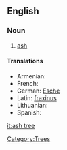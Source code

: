 ==English==

===Noun===
{{wikipedia}}
{{en-noun}}

# [[ash#Noun 2|ash]]

====Translations====
{{top}}
* Armenian: {{t|hy|հացենի|sc=Armn|tr=hac'eni}}
* French: {{t+|fr|frêne}}
* German: [[Esche]]
* Latin: [[fraxinus]]
* Lithuanian: {{t+|lt|uosis|m|xs=Lithuanian}}
* Spanish: {{t+|es|fresno}}
{{bottom}}

[[Category:Trees]]

[[it:ash tree]]